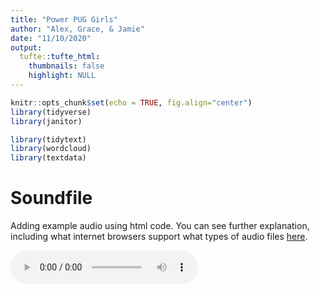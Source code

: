 ```yaml
---
title: "Power PUG Girls"
author: "Alex, Grace, & Jamie"
date: "11/10/2020"
output:
  tufte::tufte_html:
    thumbnails: false
    highlight: NULL
---
```


```r
knitr::opts_chunk$set(echo = TRUE, fig.align="center")
library(tidyverse) 
library(janitor)

library(tidytext)
library(wordcloud)
library(textdata)
```

# Soundfile

Adding example audio using html code.  You can see further explanation, including what internet browsers support what types of audio files [here](https://www.w3schools.com/html/html5_audio.asp).

<audio controls>
  <source src="audio/Freedom.mp3" type="audio/mpeg">
Your browser does not support the audio element.
</audio>

## Header 2

### Header 3

This is an R Markdown document. Markdown is a simple formatting syntax for authoring HTML, PDF, and MS Word documents. For example, you can include **Bold** and _Italic_ and `Code` text.  For more details on using R Markdown see <http://rmarkdown.rstudio.com>.

You should test out updating your GitHub Pages website:

- clone your group's blog project repo in RStudio
- update "Your Project Title Here" to a new title in the YAML header
- knit `index.Rmd` 
- commit and push BOTH the `index.Rmd` and the `index.html` files
- go to https://stat231-f20.github.io/Blog-Power-PUG-Girls/ to see the published test document (this is publicly available!)

## Including code and plots

You can embed code as normal, for example:

```r
mosaic::favstats(~speed, data = cars)
```

Let's clean up the format of that output:

```r
library(kableExtra)
summary(cars) %>%
  kable(col.names = c("Speed", "Distance")
        , row.names = F) %>%
  kable_styling(bootstrap_options = "striped"
                , full_width = F) %>%
  row_spec(0, bold = T, underline = T) %>%
  column_spec(1:2, width = "1.5in") 
```

In a study from the 1920s, fifty cars were used to see how the speed of the car and the distance taken to stop were related.  Speeds ranged between `r min(cars$speed)` and `r max(cars$speed)` mph.  Distances taken to stop ranged between `r min(cars$dist)` and `r max(cars$dist)` feet, with the middle 50% falling between `r as.numeric(quantile(cars$dist)[2])` and `r as.numeric(quantile(cars$dist)[4])` feet.  

You can also embed plots as normal, for example:

```r
ggplot(data = cars, aes(x = speed, y = dist)) + 
  geom_point() + 
  labs(x = "Speed of car (mph)"
       , y = "Distance taken to stop (ft)"
       , title = "cars data (1920s)")
```

Note that the `echo = FALSE` parameter was added to the code chunk to prevent printing of the R code that generated the plot.


## Including links and images

You can include [Links](https://www.datadreaming.org/post/r-markdown-theme-gallery/) and images ![team logo](https://raw.githubusercontent.com/stat231-f20/Blog-Power-PUG-Girls/main/images/powerPUGgirls.png)


# You can even create tabs if you want! {.tabset .tabset-fade .tabset-pills}

## Bulleted list

You can make a bulleted list like this:

- item 1
- item 2
- item 3


## Numbered list

You can make a numbered list like this

1. First thing I want to say
2. Second thing I want to say
3. Third thing I want to say






# Introduction











# Data











# Lyric Analysis

```r
in_path <- "C:/Users/abran/OneDrive/Documents/STAT 231 - Data Science/git/Blog-Power-PUG-Girls"

beyonce_lyrics <- read.csv(paste0(in_path,"/beyonce_lyrics.csv")) %>% 
  mutate(lyric = as.character(lyric)) %>% 
  rename(album = title) 
jayZ_lyrics <- read.csv(paste0(in_path,"/jayZ_lyrics.csv")) %>% 
  mutate(lyric = as.character(lyric)) %>% 
  rename(album = title)

data(stop_words)
```

```r
# Extract Unigrams from all songs, and from Lemonade / 4:44

beyonce_ngrams <- beyonce_lyrics %>% 
  unnest_tokens(output = unigram, input = lyric) %>% 
  anti_join(stop_words, by = c("unigram" = "word")) %>% 
  na.omit()

jayZ_ngrams <- jayZ_lyrics %>% 
  unnest_tokens(output = unigram, input = lyric) %>% 
  anti_join(stop_words, by = c("unigram" = "word")) %>% 
  na.omit()

beyonce_ngrams_lemonade <- beyonce_ngrams %>% 
  filter(album == "Lemonade")

jayZ_ngrams_444 <- jayZ_ngrams %>% 
  filter(album == "4:44")

# "Run the World (Girls)" for example in paragraph
beyonce_rtw <- beyonce_ngrams %>% 
  filter(track_title == "Run the World (Girls)")%>% 
  count(unigram, sort = TRUE) 

# "Freedom" for example in paragraph
beyonce_freedom <- beyonce_ngrams_lemonade %>% 
  filter(track_n == 10) %>% 
  count(unigram, sort = TRUE) 

# "Legacy" for example in paragraph
jayZ_legacy <- jayZ_ngrams_444 %>% 
  filter(track_title == "Legacy") %>% 
  count(unigram, sort = TRUE) 
```

```r
# Frequencies

beyonce_ngrams_f <- beyonce_ngrams %>% 
  count(unigram, sort = TRUE) 

jayZ_ngrams_f <- jayZ_ngrams %>% 
  count(unigram, sort = TRUE) 

beyonce_ngrams_lemonade_f <- beyonce_ngrams_lemonade %>% 
  count(unigram, sort = TRUE) 

jayZ_ngrams_444_f <- jayZ_ngrams_444 %>% 
  count(unigram, sort = TRUE) 

```

```r
# Remove n-word from visualisations

# I did this right before visualisation
#   as to perserve the original data 
#   and to avoid potential errors with "*" characters. 

jayZ_ngrams_f2 <- jayZ_ngrams_f %>% 
  mutate(unigram = case_when(unigram == "nigga" ~ "n***a",
                             unigram == "niggas" ~ "n***as",
                             T ~ unigram))


jayZ_ngrams_444_f2 <- jayZ_ngrams_444_f %>% 
  mutate(unigram = case_when(unigram == "nigga" ~ "n***a",
                             unigram == "niggas" ~ "n***as",
                             T ~ unigram))
```

For the text analysis of the lyrics, our key questions of interest were: How do the lyrics of Beyoncé songs differ from "Lemonade"? How do the lyrics of Jay-Z songs differ from "4:44"? But, progressing into our analysis, we quickly realised that text analysis is not entirely appropriate to songs, nor is particualrly insightful for either of these artists. So, the analysis took on a different purpose: what information can be gleaned, at all, from a text analysis of Beyoncé and Jay-Z songs, and "Lemonade" and "4:44"? And what information is lost in a text analysis?

## Beyoncé

Beyoncé is up first. The two visualisations below show the 20 most frequent words across Beyoncé's discography and in "Lemonade" specifically. 

```r
# Beyonce Visualisations

beyonce_ngrams_f %>% 
  slice(1:20) %>% 
  ggplot(aes(
    x = reorder(unigram, n), 
    y = n, 
    color = unigram, 
    fill = unigram)) +
  geom_col() +
  xlab(NULL) +
  coord_flip() +
  labs(
    y = "Number of instances", 
    title = "Most frequent words in all Beyoncé songs"
    ) +
  guides(color = "none", fill = "none") 

beyonce_ngrams_lemonade_f %>% 
  slice(1:20) %>% 
  ggplot(aes(
    x = reorder(unigram, n), 
    y = n, 
    color = unigram, 
    fill = unigram)) +
  geom_col() +
  xlab(NULL) +
  coord_flip() +
  labs(
    y = "Number of instances", 
    title = "Most frequent words in \"Lemonade\""
    ) +
  guides(color = "none", fill = "none") 
```

There are not any significant differences between "Lemonade" and her complete discography. Moreover, the nature of Beyoncé's musicality is a counfounding variable which informs which words are most frequent, more than "theme" does. Most of her songs repeats a central word or phrases. The song "Run the World (Girls)" is a prime example. The song repeats the title phrase 32 times; the words "run", "world" and "girls" are all in the top 10 words of Beyoncé's discography. 

The same is true for "Lemonade". While freedom is a central theme of the album, it is high on the frequency list largely in part due to the song "Freedom (ft. Kendrick Lamar)", which contains the word "freedom" 21 times. Largely, this counfounding issue exposes a fundamental issue with using text analysis on songs: the meaning of a song is not necesarily in the lyrics, but in the music.

However, beyond the fundamental restrictions of using text analysis of music, it is clear that "love" is a central theme of Beyoncé's music. It is the most frequent word across Beyoncé's discography and in "Lemonade" specifically. Of course, the word suffers from the same issue as in "Run the World (Girls)" and "Freedom (ft. Kendrick Lamar)". "Love" is in the central pattern of a number of her songs, including "Love on Top", "Crazy in Love (feat. Jay-Z)" -- two of her most well known songs -- and in "Love Drought" in "Lemonade.

In this case, we are less concerned with the confounding impact of the song pattern, because the word "love" appears in the central pattern of multiple songs, as well as smaller instances in other songs. Female enpowerment is another theme visible in the word frequency visualisations. 

There are many themes central to Beyoncé's discography and to "Lemonade" that do not appear in the word frequency visualisations. Most notably, her focus on pride and reclaimation of her Black heritage is not visible. This theme can be readily intepreted from the music and visual accompaniments of "Lemonade". Text analysis does not offer us the full picture, in this instance.

## Jay-Z

Next up is Jay-Z. The two visualisations below show the 20 most frequent words across Jay-Z's discography and in "4:44" specifically. 

```r
# Jay-Z Visualisations

jayZ_ngrams_f2 %>% 
  slice(1:20) %>% 
  ggplot(aes(
    x = reorder(unigram, n), 
    y = n, 
    color = unigram, 
    fill = unigram)) +
  geom_col() +
  xlab(NULL) +
  coord_flip() +
  labs(
    y = "Number of instances", 
    title = "Most frequent words in all Jay-Z songs"
    ) +
  guides(color = "none", fill = "none") 

jayZ_ngrams_444_f2 %>% 
  slice(1:20) %>% 
  ggplot(aes(
    x = reorder(unigram, n), 
    y = n, 
    color = unigram, 
    fill = unigram)) +
  geom_col() +
  xlab(NULL) +
  coord_flip() +
  labs(
    y = "Number of instances", 
    title = "Most frequent words in \"4:44\""
    ) +
  guides(color = "none", fill = "none") 
```

Before addressing the differences between the two, it is important to acknowledge the presence of stop words in the visualisations. Early in the wrangling process, we removed stop words using the `stop_words` dataset built into R. And yet, 8 of the 20 most frequent words in Jay-Z songs are stop words, vocalisations like "uh" and exclamations like "yeah". The default stop words package seems to have an inflexible range. Maybe, words like "y'all" provide a cultural context, so are not removed. More likely, the stop word dataset is intended for literaturem not music. Still, the implications of such a specification makes the cultural center of their text analysis eurocentric. 

Both summaries of Jay-Z songs also show that his songs contain many explatives. This is noteworthy compared to Beyoncé, who does not often use curse words. But, we cannot necessarily prescribe a difference in theme or meaning from this text analysis. Instead, the confounding variable is that their music belong to different genres. Beyoncé is not a rap artist; Jay-Z is. 
Within the framework of rap, a field of literature with a developing body of work, I question whether these explatives are stop words or not. Certainly, in comparison with other genres of music, they are exceptional. But, in comparison with other rap music, this is not particularly noteworthy. The n-word also has a unique cultural role in rap music that the visualisation reflects. The n-word and the plural are the two most frequent words in Jay-Z's music. Again, I do not attribute this to Jay-Z in particular, but to the genre of rap. 

And, just like with Beyoncé's songs, text analysis is uniquely inadequete for rap music. The meaning, style and emotion conveyed lie in the sound. 

Regardless of these restrictions, looking past the stop words in the reference of rap music, differences between the set and subset of Jay-Z's music appear. "4:44", compared to all Jay-Z songs, touches on themes related to Jay-Z's infamous infidelity: "family" and "legacy". Just like with Beyoncé's music, however, such an ascription is faulty; the song "Legacy" in "4:44" contains "legacy" 16 times. 

And, similarly to Beyoncé, Jay-Z's most frequent word of meaning is "love". These two artists, despite having vastly different styles and belonging to different genres of music, still base their music on the same central theme. And, despite the narrative of struggling with infidelity that both "Lemonade" and "4:44" grapple with, they are both still about love.  








# Chart Analysis











# Sales Analysis













# Conclusion



How often a song contains a word or phrase does not provide a good indicator of what an album or body of work is about. We think that a more literary, tailored apprach to lyric analysis would provide more insight into the meaning behind the albums. 


